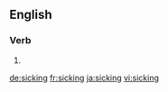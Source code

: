 ==English==

===Verb===
{{head|en}}

# {{present participle of|sick|lang=en}}

[[de:sicking]]
[[fr:sicking]]
[[ja:sicking]]
[[vi:sicking]]